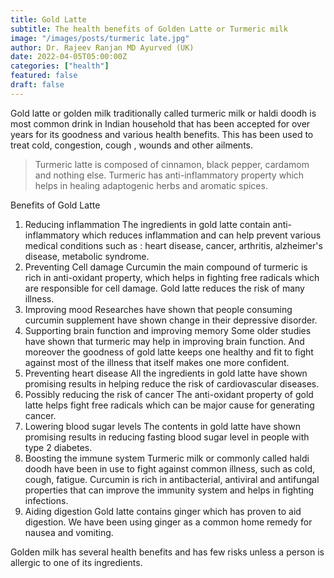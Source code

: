 ```yaml
---
title: Gold Latte
subtitle: The health benefits of Golden Latte or Turmeric milk
image: "/images/posts/turmeric late.jpg"
author: Dr. Rajeev Ranjan MD Ayurved (UK)
date: 2022-04-05T05:00:00Z
categories: ["health"]
featured: false
draft: false
---
```


Gold latte or golden milk traditionally called turmeric milk or haldi doodh is most common drink in Indian household that has been accepted for over years for its goodness and various health benefits. This has been used to treat cold, congestion, cough , wounds and other ailments.

<Blockquote name="Ankush Singh">
 Turmeric latte is composed of cinnamon, black pepper, cardamom and nothing else. Turmeric has anti-inflammatory property which helps in healing adaptogenic herbs and aromatic spices.
</Blockquote>

Benefits of Gold Latte
1.	Reducing inflammation
The ingredients in gold latte contain anti-inflammatory which reduces inflammation and can help prevent various medical conditions such as : heart disease, cancer, arthritis, alzheimer's disease, metabolic syndrome. 
2.	Preventing Cell damage
Curcumin the main compound of turmeric is rich in anti-oxidant property, which helps in fighting free radicals which are responsible for cell damage. Gold latte reduces the risk of many illness.
3.	Improving mood
Researches have shown that people consuming curcumin supplement have shown change in their depressive disorder.
4.	Supporting brain function and improving memory
Some older studies have shown that turmeric may help in improving brain function. And moreover the goodness of gold latte keeps one healthy and fit to fight against most of the illness that itself makes one more confident.
5.	Preventing heart disease
All the ingredients in gold latte have shown promising results in helping reduce the risk of cardiovascular diseases.
6.	Possibly reducing the risk of cancer
The anti-oxidant property of gold latte helps fight free radicals which can be major cause for generating cancer.
7.	Lowering blood sugar levels
The contents in gold latte have shown promising results in reducing fasting blood sugar level in people with type 2 diabetes.
8.	Boosting the immune system
Turmeric milk or commonly called haldi doodh have been in use to fight against common illness, such as cold, cough, fatigue. Curcumin is rich in antibacterial, antiviral and antifungal properties that can improve the immunity system and helps in fighting infections.
9.	Aiding digestion
Gold latte contains ginger which has proven to aid digestion. We have been using ginger as a common home remedy for nausea and vomiting.
 
 
Golden milk has several health benefits and has few risks unless a person is allergic to one of its ingredients.